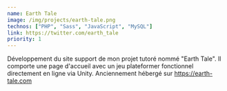 ```yaml
---
name: Earth Tale
image: /img/projects/earth-tale.png
technos: ["PHP", "Sass", "JavaScript", "MySQL"]
link: https://twitter.com/earth_tale
priority: 1
---
```


Développement du site support de mon projet tutoré nommé "Earth Tale". Il comporte une page d'accueil avec un jeu plateformer fonctionnel directement en ligne via Unity. Anciennement hébergé sur https://earth-tale.com
